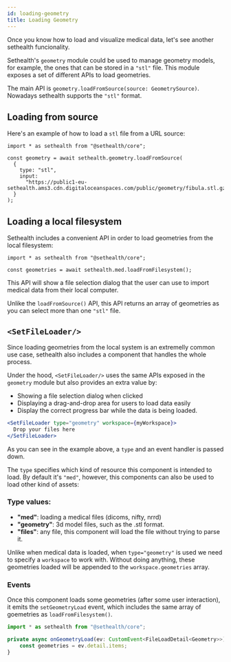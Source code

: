```yaml
---
id: loading-geometry
title: Loading Geometry
---
```


Once you know how to load and visualize medical data, let's see another sethealth funcionality.

Sethealth's `geometry` module could be used to manage geometry models, for example, the ones that can be stored in a `"stl"` file.
This module exposes a set of different APIs to load geometries.

The main API is `geometry.loadFromSource(source: GeometrySource)`. Nowadays sethealth supports the `"stl"` format.

## Loading from source

Here's an example of how to load a `stl` file from a URL source:

```tsx
import * as sethealth from "@sethealth/core";

const geometry = await sethealth.geometry.loadFromSource(
  {
    type: "stl",
    input:
      "https://public1-eu-sethealth.ams3.cdn.digitaloceanspaces.com/public/geometry/fibula.stl.gz",
  }
);
```

## Loading a local filesystem

Sethealth includes a convenient API in order to load geometries from the local filesystem:

```tsx
import * as sethealth from "@sethealth/core";

const geometries = await sethealth.med.loadFromFilesystem();
```

This API will show a file selection dialog that the user can use to import medical data from their local computer.

Unlike the `loadFromSource()` API, this API returns an array of geometries as you can select more than one `"stl"` file.

## `<SetFileLoader/>`

Since loading geometries from the local system is an extremelly common use case, sethealth also includes a component
that handles the whole process.

Under the hood, `<SetFileLoader/>` uses the same APIs exposed in the `geometry` module but also provides an extra value by:

- Showing a file selection dialog when clicked
- Displaying a drag-and-drop area for users to load data easily
- Display the correct progress bar while the data is being loaded.

```jsx
<SetFileLoader type="geometry" workspace={myWorkspace}>
  Drop your files here
</SetFileLoader>
```

As you can see in the example above, a `type` and an event handler is passed down.

The `type` specifies which kind of resource this component is intended to load. By default it's `"med"`, however,
this components can also be used to load other kind of assets:

### Type values:

- **"med"**: loading a medical files (dicoms, nifty, nrrd)
- **"geometry"**: 3d model files, such as the .stl format.
- **"files"**: any file, this component will load the file without trying to parse it.

Unlike when medical data is loaded, when `type="geometry"` is used we need to specify a `workspace` to work with.
Without doing anything, these geometries loaded will be appended to the `workspace.geometries` array.

### Events

Once this component loads some geometries (after some user interaction), it emits the `setGeometryLoad` event,
which includes the same array of goemetries as `loadFromFilesystem()`.

```ts
import * as sethealth from "@sethealth/core";

private async onGeometryLoad(ev: CustomEvent<FileLoadDetail<Geometry>>) {
    const geometries = ev.detail.items;
}
```
